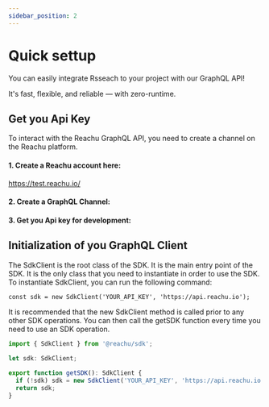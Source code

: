 ```yaml
---
sidebar_position: 2
---
```


# Quick settup

You can easily integrate Rsseach to your project with our GraphQL API!

It's fast, flexible, and reliable — with zero-runtime.

## Get you Api Key

To interact with the Reachu GraphQL API, you need to create a channel on the Reachu platform.

#### 1. Create a Reachu account here:

https://test.reachu.io/

#### 2. Create a GraphQL Channel:

#### 3. Get you Api key for development:

## Initialization of you GraphQL Client

The SdkClient is the root class of the SDK. It is the main entry point of the
SDK. It is the only class that you need to instantiate in order to use the SDK.
To instantiate SdkClient, you can run the following command:

```GraphQL
const sdk = new SdkClient('YOUR_API_KEY', 'https://api.reachu.io');
```

It is recommended that the new SdkClient method is called prior to any other SDK
operations. You can then call the getSDK function every time you need to use an
SDK operation.

```js
import { SdkClient } from '@reachu/sdk';

let sdk: SdkClient;

export function getSDK(): SdkClient {
  if (!sdk) sdk = new SdkClient('YOUR_API_KEY', 'https://api.reachu.io');
  return sdk;
}
```
